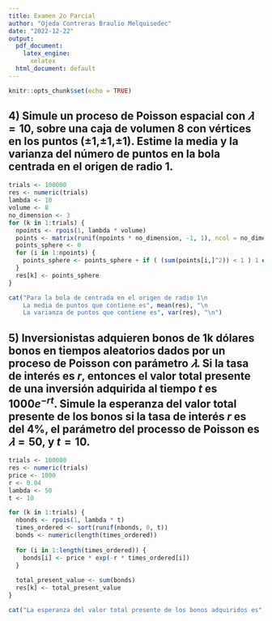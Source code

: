 ```yaml
---
title: Examen 2o Parcial
author: "Ojeda Contreras Braulio Melquisedec"
date: "2022-12-22"
output:
  pdf_document:
    latex_engine:
      xelatex
  html_document: default
---
```


```r
knitr::opts_chunk$set(echo = TRUE)
```

## 4) Simule un proceso de Poisson espacial con $𝜆 = 10$, sobre una caja de volumen 8 con vértices en los puntos (±1,±1,±1). Estime la media y la varianza del número de puntos en la bola centrada en el origen de radio 1.

```r

trials <- 100000
res <- numeric(trials)
lambda <- 10
volume <- 8
no_dimension <- 3
for (k in 1:trials) {
  npoints <- rpois(1, lambda * volume)
  points <- matrix(runif(npoints * no_dimension, -1, 1), ncol = no_dimension)
  points_sphere <- 0
  for (i in 1:npoints) {
    points_sphere <- points_sphere + if ( (sum(points[i,]^2)) < 1 ) 1 else 0
  }
  res[k] <- points_sphere
}

cat("Para la bola de centrada en el origen de radio 1\n
    La media de puntos que contiene es", mean(res), "\n
    La varianza de puntos que contiene es", var(res), "\n")

```
## 5) Inversionistas adquieren bonos de 1k dólares bonos en tiempos aleatorios dados por un proceso de Poisson con parámetro $𝜆$. Si la tasa de interés es $r$, entonces el valor total presente de una inversión adquirida al tiempo $t$ es $1000e^{−rt}$. Simule la esperanza del valor total presente de los bonos si la tasa de interés $r$ es del 4%, el parámetro del processo de Poisson es $𝜆 = 50$, y $t = 10$.

```r

trials <- 100000
res <- numeric(trials)
price <- 1000
r <- 0.04
lambda <- 50
t <- 10

for (k in 1:trials) {
  nbonds <- rpois(1, lambda * t)
  times_ordered <- sort(runif(nbonds, 0, t))
  bonds <- numeric(length(times_ordered))
  
  for (i in 1:length(times_ordered)) {
    bonds[i] <- price * exp(-r * times_ordered[i])
  }
  
  total_present_value <- sum(bonds)
  res[k] <- total_present_value
}

cat("La esperanza del valor total presente de los bonos adquiridos es", mean(res), "\n")

```
